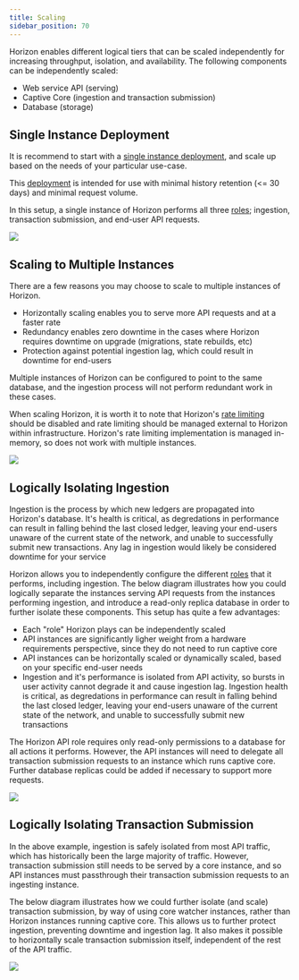 ```yaml
---
title: Scaling
sidebar_position: 70
---
```


Horizon enables different logical tiers that can be scaled independently for increasing throughput, isolation, and availability. The following components can be independently scaled:

- Web service API (serving)
- Captive Core (ingestion and transaction submission)
- Database (storage)

## Single Instance Deployment

It is recommend to start with a [single instance deployment](./prerequisites.mdx), and scale up based on the needs of your particular use-case.

This [deployment](./configuring.mdx#single-instance-deployment) is intended for use with minimal history retention (<= 30 days) and minimal request volume.

In this setup, a single instance of Horizon performs all three [roles](./configuring.mdx#multiple-instance-deployment); ingestion, transaction submission, and end-user API requests.

![](/assets/horizon-scaling/Topology-single.png)

## Scaling to Multiple Instances

There are a few reasons you may choose to scale to multiple instances of Horizon.

- Horizontally scaling enables you to serve more API requests and at a faster rate
- Redundancy enables zero downtime in the cases where Horizon requires downtime on upgrade (migrations, state rebuilds, etc)
- Protection against potential ingestion lag, which could result in downtime for end-users

Multiple instances of Horizon can be configured to point to the same database, and the ingestion process will not perform redundant work in these cases.

When scaling Horizon, it is worth it to note that Horizon's [rate limiting](../api-reference/structure/rate-limiting.mdx) should be disabled and rate limiting should be managed external to Horizon within infrastructure. Horizon's rate limiting implementation is managed in-memory, so does not work with multiple instances.

![](/assets/horizon-scaling/Topology-multiple.png)

## Logically Isolating Ingestion

Ingestion is the process by which new ledgers are propagated into Horizon's database. It's health is critical, as degredations in performance can result in falling behind the last closed ledger, leaving your end-users unaware of the current state of the network, and unable to successfully submit new transactions. Any lag in ingestion would likely be considered downtime for your service

Horizon allows you to independently configure the different [roles](./configuring.mdx#multiple-instance-deployment) that it performs, including ingestion. The below diagram illustrates how you could logically separate the instances serving API requests from the instances performing ingestion, and introduce a read-only replica database in order to further isolate these components. This setup has quite a few advantages:

- Each "role" Horizon plays can be independently scaled
- API instances are significantly ligher weight from a hardware requirements perspective, since they do not need to run captive core
- API instances can be horizontally scaled or dynamically scaled, based on your specific end-user needs
- Ingestion and it's performance is isolated from API activity, so bursts in user activity cannot degrade it and cause ingestion lag. Ingestion health is critical, as degredations in performance can result in falling behind the last closed ledger, leaving your end-users unaware of the current state of the network, and unable to successfully submit new transactions

The Horizon API role requires only read-only permissions to a database for all actions it performs. However, the API instances will need to delegate all transaction submission requests to an instance which runs captive core. Further database replicas could be added if necessary to support more requests.

![](/assets/horizon-scaling/Topology-ingestion-isolation.png)

## Logically Isolating Transaction Submission

In the above example, ingestion is safely isolated from most API traffic, which has historically been the large majority of traffic. However, transaction submission still needs to be served by a core instance, and so API instances must passthrough their transaction submission requests to an ingesting instance.

The below diagram illustrates how we could further isolate (and scale) transaction submission, by way of using core watcher instances, rather than Horizon instances running captive core. This allows us to further protect ingestion, preventing downtime and ingestion lag. It also makes it possible to horizontally scale transaction submission itself, independent of the rest of the API traffic.

![](/assets/horizon-scaling/Topology-ingestion-isolation.png)

